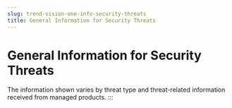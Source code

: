 ```yaml
---
slug: trend-vision-one-info-security-threats
title: General Information for Security Threats
---
```

# General Information for Security Threats

The information shown varies by threat type and threat-related information received from managed products.
:::
